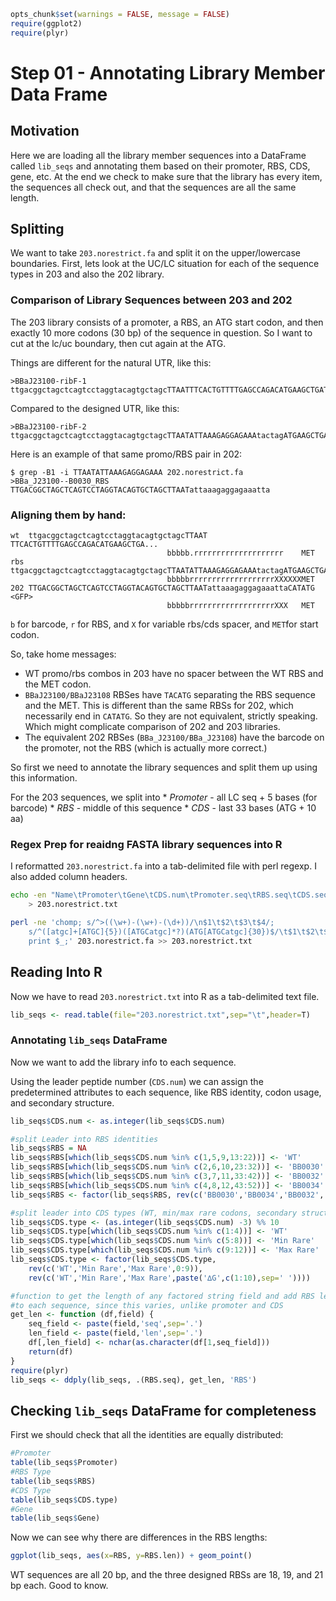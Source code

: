<link href="http://kevinburke.bitbucket.org','/markdowncss/markdown.css" rel="stylesheet"></link>
``` r
opts_chunk$set(warnings = FALSE, message = FALSE)
require(ggplot2)
require(plyr)
```

# Step 01 - Annotating Library Member Data Frame

## Motivation

Here we are loading all the library member sequences into a DataFrame called `lib_seqs` and annotating them based on their promoter, RBS, CDS, gene, etc. At the end we check to make sure that the library has every item, the sequences all check out, and that the sequences are all the same length.

## Splitting 

We want to take `203.norestrict.fa` and split it on the upper/lowercase  boundaries. First, lets look at the UC/LC situation for each of the 
sequence types in 203 and also the 202 library.

### Comparison of Library Sequences between 203 and 202

The 203 library consists of a promoter, a RBS, an ATG start codon, and then  exactly 10 more codons (30 bp) of the sequence in question. So I want to cut at the lc/uc boundary, then cut again at the ATG.

Things are different for the natural UTR, like this:

```
>BBaJ23100-ribF-1
ttgacggctagctcagtcctaggtacagtgctagcTTAATTTCACTGTTTTGAGCCAGACATGAAGCTGATACG...
```

Compared to the designed UTR, like this:

```
>BBaJ23100-ribF-2
ttgacggctagctcagtcctaggtacagtgctagcTTAATATTAAAGAGGAGAAAtactagATGAAGCTGATAC...
```

Here is an example of that same promo/RBS pair in 202:

```console
$ grep -B1 -i TTAATATTAAAGAGGAGAAA 202.norestrict.fa
>BBa_J23100--B0030_RBS
TTGACGGCTAGCTCAGTCCTAGGTACAGTGCTAGCTTAATattaaagaggagaaatta
```

### Aligning them by hand:

```
wt  ttgacggctagctcagtcctaggtacagtgctagcTTAAT TTCACTGTTTTGAGCCAGACATGAAGCTGA...
                                   bbbbb.rrrrrrrrrrrrrrrrrrrr    MET
rbs ttgacggctagctcagtcctaggtacagtgctagcTTAATATTAAAGAGGAGAAAtactagATGAAGCTGA...
                                   bbbbbrrrrrrrrrrrrrrrrrrrXXXXXXMET
202 TTGACGGCTAGCTCAGTCCTAGGTACAGTGCTAGCTTAATattaaagaggagaaattaCATATG <GFP>
                                   bbbbbrrrrrrrrrrrrrrrrrrrXXX   MET
```

`b` for barcode, `r` for RBS, and `X` for variable rbs/cds spacer, and    `MET`for start codon.

So, take home messages:

* WT promo/rbs combos in 203 have no spacer between the WT RBS and the MET codon. 
* `BBaJ23100/BBaJ23108` RBSes have `TACATG` separating the RBS sequence and the MET. This is different than the same RBSs for 202, which necessarily end in `CATATG`. So they are not equivalent, strictly speaking. Which might complicate comparison of 202 and 203 libraries. 
* The equivalent 202 RBSes (`BBa_J23100/BBa_J23108`) have the barcode on the promoter, not the RBS (which is actually more correct.)

So first we need to annotate the library sequences and split them up using this information. 

For the 203 sequences, we split into 
* *Promoter* -  all LC seq + 5 bases (for barcode)
* *RBS* - middle of this sequence
* *CDS* - last 33 bases (ATG + 10 aa)

### Regex Prep for reaidng FASTA library sequences into R

I reformatted `203.norestrict.fa` into a tab-delimited file with perl regexp. I also added column headers. 

```bash
echo -en "Name\tPromoter\tGene\tCDS.num\tPromoter.seq\tRBS.seq\tCDS.seq" \
    > 203.norestrict.txt

perl -ne 'chomp; s/^>((\w+)-(\w+)-(\d+))/\n$1\t$2\t$3\t$4/; 
    s/^([atgc]+[ATGC]{5})([ATGCatgc]*?)(ATG[ATGCatgc]{30})$/\t$1\t$2\t$3/;
    print $_;' 203.norestrict.fa >> 203.norestrict.txt
```

## Reading Into R

Now we have to read `203.norestrict.txt` into R as a tab-delimited text file. 

```r
lib_seqs <- read.table(file="203.norestrict.txt",sep="\t",header=T)
```


### Annotating `lib_seqs` DataFrame

Now we want to add the library info to each sequence.

Using the leader peptide number (`CDS.num`) we can assign the predetermined attributes to each sequence, like RBS identity, codon usage, and secondary structure. 

```r
lib_seqs$CDS.num <- as.integer(lib_seqs$CDS.num)

#split Leader into RBS identities
lib_seqs$RBS = NA
lib_seqs$RBS[which(lib_seqs$CDS.num %in% c(1,5,9,13:22))] <- 'WT'
lib_seqs$RBS[which(lib_seqs$CDS.num %in% c(2,6,10,23:32))] <- 'BB0030'
lib_seqs$RBS[which(lib_seqs$CDS.num %in% c(3,7,11,33:42))] <- 'BB0032'
lib_seqs$RBS[which(lib_seqs$CDS.num %in% c(4,8,12,43:52))] <- 'BB0034'
lib_seqs$RBS <- factor(lib_seqs$RBS, rev(c('BB0030','BB0034','BB0032','WT')))

#split leader into CDS types (WT, min/max rare codons, secondary structure)
lib_seqs$CDS.type <- (as.integer(lib_seqs$CDS.num) -3) %% 10 
lib_seqs$CDS.type[which(lib_seqs$CDS.num %in% c(1:4))] <- 'WT'
lib_seqs$CDS.type[which(lib_seqs$CDS.num %in% c(5:8))] <- 'Min Rare'
lib_seqs$CDS.type[which(lib_seqs$CDS.num %in% c(9:12))] <- 'Max Rare'
lib_seqs$CDS.type <- factor(lib_seqs$CDS.type, 
    rev(c('WT','Min Rare','Max Rare',0:9)), 
    rev(c('WT','Min Rare','Max Rare',paste('∆G',c(1:10),sep=' '))))

#function to get the length of any factored string field and add RBS length
#to each sequence, since this varies, unlike promoter and CDS
get_len <- function (df,field) {
    seq_field <- paste(field,'seq',sep='.')
    len_field <- paste(field,'len',sep='.')
    df[,len_field] <- nchar(as.character(df[1,seq_field]))
    return(df)
}
require(plyr)
lib_seqs <- ddply(lib_seqs, .(RBS.seq), get_len, 'RBS')        
```

## Checking `lib_seqs` DataFrame for completeness

First we should check that all the identities are equally distributed:

```r
#Promoter
table(lib_seqs$Promoter)
#RBS Type
table(lib_seqs$RBS)
#CDS Type
table(lib_seqs$CDS.type)
#Gene
table(lib_seqs$Gene)
```

Now we can see why there are differences in the RBS lengths:

```r
ggplot(lib_seqs, aes(x=RBS, y=RBS.len)) + geom_point()
```

WT sequences are all 20 bp, and the three designed RBSs are 18, 19, and 21 bp each. Good to know.






